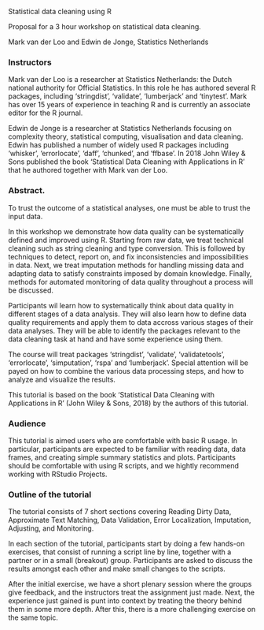Statistical data cleaning using R

Proposal for a 3 hour workshop on statistical data cleaning.

Mark van der Loo and Edwin de Jonge, Statistics Netherlands


### Instructors

Mark van der Loo is a researcher at Statistics Netherlands: the Dutch national
authority for Official Statistics. In this role he has authored several R packages,
including 'stringdist', 'validate', 'lumberjack' and 'tinytest'. Mark has over
15 years of experience in teaching R and is currently an associate editor for the
R journal.

Edwin de Jonge is a researcher at Statistics Netherlands focusing on
complexity theory, statistical computing, visualisation and data cleaning.
Edwin has published a number of widely used R packages including 'whisker',
'errorlocate', 'daff', 'chunked', and 'ffbase'. In 2018 John Wiley & Sons
published the book 'Statistical Data Cleaning with Applications in R' 
that he authored together with Mark van der Loo.



### Abstract.

To trust the outcome of a statistical analyses, one must be able to trust the
input data. 

In this workshop we demonstrate how data quality can be systematically defined
and improved using R. Starting from raw data, we treat technical cleaning
such as string cleaning and type conversion. This is followed by techniques
to detect, report on, and fix inconsistencies and impossibilities in data.
Next, we treat imputation methods for handling missing data and adapting
data to satisfy constraints imposed by domain knowledge. Finally, methods
for automated monitoring of data quality throughout a process will be 
discussed.

Participants wil learn how to systematically think about data quality
in different stages of a data analysis. They will also learn how to
define data quality requirements and apply them to data accross various
stages of their data analyses. They will be able to identify the packages
relevant to the data cleaning task at hand and have some experience
using them.

The course will treat packages 'stringdist', 'validate', 'validatetools',
'errorlocate', 'simputation', 'rspa' and 'lumberjack'.  Special attention will
be payed on how to combine the various data processing steps, and how to
analyze and visualize the results.

This tutorial is based on the book 'Statistical Data Cleaning with Applications
in R' (John Wiley & Sons, 2018) by the authors of this tutorial.

### Audience

This tutorial is aimed users who are comfortable with basic R usage. In
particular, participants are expected to be familiar with reading data, data
frames, and creating simple summary statistics and plots.  Participants should
be comfortable with using R scripts, and we hightly recommend working with
RStudio Projects.




### Outline of the tutorial

The tutorial consists of 7 short sections covering Reading Dirty Data,
Approximate Text Matching, Data Validation, Error Localization, Imputation,
Adjusting, and Monitoring.

In each section of the tutorial, participants start by doing a few hands-on
exercises, that consist of running a script line by line, together with a
partner or in a small (breakout) group. Participants are asked to discuss
the results amongst each other and make small changes to the scripts.

After the initial exercise, we have a short plenary session where the groups
give feedback, and the instructors treat the assignment just made. Next,
the experience just gained is punt into context by treating the theory
behind them in some more depth. After this, there is a more challenging
exercise on the same topic.
 












